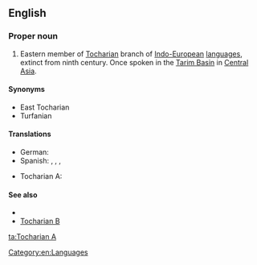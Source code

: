 ==English==
{{wikipedia}}

===Proper noun===
{{en-proper noun}}

# Eastern member of [[Tocharian]] branch of [[Indo-European]] [[language]]s, extinct from ninth century. Once spoken in the [[Tarim Basin]] in [[Central Asia]].

====Synonyms====
* East Tocharian
* Turfanian

====Translations====
{{trans-top|eastern member of Tocharian branch}}
* German: {{t|de|Tocharisch A|n}}
* Spanish: {{t|es|tocario A|m}}, {{t|es|turfanio|m}}, {{t+|es|arsi|m}}, {{t|es|tocario oriental|m}}
{{trans-mid}}
* Tocharian A: {{t|xto|twqry}}
{{trans-bottom}}

====See also====
* {{langcat}}
* [[Tocharian B]]

[[Category:en:Languages]]

[[ta:Tocharian A]]